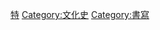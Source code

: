 {{Commonscat|Manuscripts}}

[[Category:書籍類型|特]]
[[Category:文化史|Category:文化史]]
[[Category:書寫|Category:書寫]]